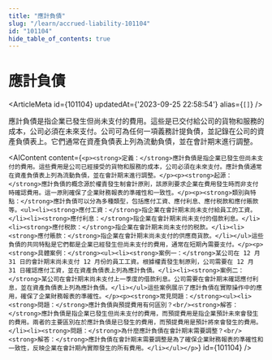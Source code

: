 ```yaml
---
title: "應計負債"
slug: "/learn/accrued-liability-101104"
id: "101104"
hide_table_of_contents: true
---
```



# 應計負債

<ArticleMeta id={101104} updatedAt={'2023-09-25 22:58:54'} alias={`[]`} />
<div className='border-solid border-b border-t-0 my-4 border-[var(--ifm-color-gray-300)]' />

應計負債是指企業已發生但尚未支付的費用。這些是已交付給公司的貨物和服務的成本，公司必須在未來支付。公司可為任何一項義務計提負債，並記錄在公司的資產負債表上。它們通常在資產負債表上列為流動負債，並在會計期末進行調整。

<AIContent content={`<p><strong>定義：</strong>應計負債是指企業已發生但尚未支付的費用。這些費用是公司已經接受的貨物和服務的成本，公司必須在未來支付。應計負債通常在資產負債表上列為流動負債，並在會計期末進行調整。</p><p><strong>起源：</strong>應計負債的概念源於權責發生制會計原則，該原則要求企業在費用發生時而非支付時確認費用。這一原則確保了企業財務報表的準確性和一致性。</p><p><strong>類別與特點：</strong>應計負債可以分為多種類型，包括應付工資、應付利息、應付税款和應付賬款等。<ul><li><strong>應付工資：</strong>指企業在會計期末尚未支付給員工的工資。</li><li><strong>應付利息：</strong>指企業在會計期末尚未支付的借款利息。</li><li><strong>應付税款：</strong>指企業在會計期末尚未支付的税款。</li><li><strong>應付賬款：</strong>指企業在會計期末尚未支付的供應商貨款。</li></ul>這些負債的共同特點是它們都是企業已經發生但尚未支付的費用，通常在短期內需要支付。</p><p><strong>具體案例：</strong><ul><li><strong>案例一：</strong>某公司在 12 月 31 日的會計期末尚未支付 12 月份的員工工資。根據權責發生制原則，公司需要在 12 月 31 日確認應付工資，並在資產負債表上列為應計負債。</li><li><strong>案例二：</strong>某公司在會計期末尚未支付上一季度的借款利息。公司需要在會計期末確認應付利息，並在資產負債表上列為應計負債。</li></ul>這些案例展示了應計負債在實際操作中的應用，確保了企業財務報表的準確性。</p><p><strong>常見問題：</strong><ul><li><strong>問題：</strong>應計負債與預提費用有何區別？<br/><strong>解答：</strong>應計負債是指企業已發生但尚未支付的費用，而預提費用是指企業預計未來會發生的費用。兩者的主要區別在於應計負債是已發生的費用，而預提費用是預計將來會發生的費用。</li><li><strong>問題：</strong>為什麼應計負債在會計期末需要調整？<br/><strong>解答：</strong>應計負債在會計期末需要調整是為了確保企業財務報表的準確性和一致性，反映企業在會計期內實際發生的所有費用。</li></ul></p>`} id={101104} />
